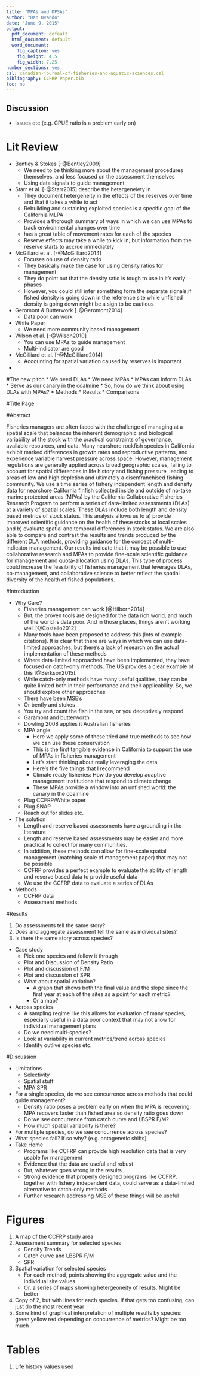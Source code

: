 ```yaml
---
title: "MPAs and DPSAs"
author: "Dan Ovando"
date: "June 9, 2015"
output:
  pdf_document: default
  html_document: default
  word_document:
    fig_caption: yes
    fig_height: 4.5
    fig_width: 7.25
number_sections: yes
csl: canadian-journal-of-fisheries-and-aquatic-sciences.csl
bibliography: CCFRP Paper.bib
toc: no
---
```


## Discussion

* Issues etc (e.g. CPUE ratio is a problem early on)


# Lit Review

* Bentley & Stokes [-@Bentley2009]
    * We need to be thinking more about the management procedures themselves, and less focused on the assessment themselves
    * Using data signals to guide management
* Starr et al. [-@Starr2015] describe the hetergeneiety in 
    * They document hetergeneity in the effects of the reserves over time and that it takes a while to act
    * Rebuilding and sustaining exploited species is a specific goal of the California MLPA
    * Provides a thorough summary of ways in which we can use MPAs to track environmental changes over time
    * has a great table of movement rates for each of the species
    * Reserve effects may take a while to kick in, but information from the reserve starts to accrue immediately 
* McGillard et al. [-@McGilliard2014]
    * Focuses on use of density ratio
    * They basically make the case for using density ratios for management
    * They do point out that the density ratio is tough to use in it's early phases
    * However, you could still infer something form the separate signals;if fished density is going down in the reference site while unfished density is going down might be a sign to be cautious 
    
* Geromont & Butterwork [-@Geromont2014]
    * Data poor can work
    
* White Paper
    * We need more community based management
    
* Wilson et al. [-@Wilson2010]
    * You can use MPAs to guide management
    * Multi-indicator are good
* McGilliard et al. [-@McGilliard2014]
    * Accounting for spatial variation caused by reserves is important
* 

#The new pitch
* We need DLAs
* We need MPAs
* MPAs can inform DLAs
* Serve as our canary in the coalmine
* So, how do we think about using DLAs with MPAs?
* Methods
* Results
* Comparisons

#Title Page

#Abstract

Fisheries managers are often faced with the challenge of managing at a spatial scale that balances the inherent demographic and biological variability of the stock with the practical constraints of governance, available resources, and data. Many nearshore rockfish species in California exhibit marked differences in growth rates and reproductive patterns, and experience variable harvest pressure across space. However, management regulations are generally applied across broad geographic scales, failing to account for spatial differences in life history and fishing pressure, leading to areas of low and high depletion and ultimately a disenfranchised fishing community. We use a time series of fishery independent length and density data for nearshore California finfish collected inside and outside of no-take marine protected areas (MPAs) by the California Collaborative Fisheries Research Program to perform a series of data-limited assessments (DLAs) at a variety of spatial scales. These DLAs include both length and density based metrics of stock status. This analysis allows us to a) provide improved scientific guidance on the health of these stocks at local scales and b) evaluate spatial and temporal differences in stock status. We are also able to compare and contrast the results and trends produced by the different DLA methods, providing guidance for the concept of multi-indicator management. Our results indicate that it may be possible to use collaborative research and MPAs to provide fine-scale scientific guidance for management and quota-allocation using DLAs. This type of process could increase the feasibility of fisheries management that leverages DLAs, co-management, and collaborative science to better reflect the spatial diversity of the health of fished populations. 

#Introduction

* Why Care?
    * Fisheries management can work [@Hilborn2014]
    * But, the proven tools are designed for the data rich world, and much of the world is data poor. And in those places, things aren't working well [@Costello2012]
    * Many tools have been proposed to address this (lots of example citations). It is clear that there are ways in which we can use data-limited approaches, but there's a lack of research on the actual implementation of these methods
    * Where data-limited approached have been implemented, they have focused on catch-only methods. The US provides a clear example of this [@Berkson2015]. 
    * While catch-only methods have many useful qualities, they can be quite limited both in their performance and their applicability. So, we should explore other approaches
    * There have been MSE's
    * Or bently and stokes 
    * You try and count the fish in the sea, or you deceptively respond 
    * Garamont and butterworth 
    * Dowling 2008 applies it Australian fisheries 
    * MPA angle 
        * Here we apply some of these tried and true methods to see how we can use these conservation 
        * This is the first tangible evidence in California to support the use of MPAs in fisheries management
        * Let's start thinking about really leveraging the data
        * Here's the five things that I recommend 
        * Climate ready fisheries: How do you develop adaptive management institutions that respond to climate 
        change 
        * These MPAs provide a window into an unfished world: the canary in the coalmine 
    * Plug CCFRP/White paper 
    * Plug SNAP 
    * Reach out for slides etc. 
        
    
* The solution
    * Length and reserve based assessments have a grounding in the literature 
    * Length and reserve based assessments may be easier and more practical to collect for many communities. 
    * In addition, these methods can allow for fine-scale spatial management (matching scale of management paper) that may not be possible 
    * CCFRP provides a perfect example to evaluate the ability of length and reserve based data to provide useful data 
    * We use the CCFRP data to evaluate a series of DLAs
    
* Methods
    * CCFRP data
    * Assessment methods
    
#Results

1. Do assessments tell the same story?
2. Does and aggregate assessment tell the same as individual sites?
3. Is there the same story across species? 

* Case study
    * Pick one species and follow it through
    * Plot and Discussion of Density Ratio
    * Plot and discussion of F/M
    * Plot and discussion of SPR
    * What about spatial variation?
        * A graph that shows both the final value and the slope since the first year at each of the sites as a point for each metric?
        * Or a map?
* Across species
    * A sampling regime like this allows for evaluation of many species, especially useful in a data poor context that may not allow for individual management plans
    * Do we need multi-species?
    * Look at variability in current metrics/trend across species 
    * Identify outlive species etc. 

#Discussion

* Limitations
    * Selectivity
    * Spatial stuff
    * MPA SPR
* For a single species, do we see concurrence across methods that could guide management?
    * Density ratio poses a problem early on when the MPA is recovering: MPA recovers faster than fished area so density ratio goes down
    * Do we see concurrence from catch curve and LBSPR F/M?
    * How much spatial variability is there?
* For multiple species, do we see concurrence across species?
* What species fail? If so why? (e.g. ontogenetic shifts)
* Take Home
    * Programs like CCFRP can provide high resolution data that is very usable for management
    * Evidence that the data are useful and robust
    * But, whatever goes wrong in the results 
    * Strong evidence that properly designed programs like CCFRP, together with fishery independent data, could serve as a data-limited alternative to catch-only methods
    * Further research addressing MSE of these things will be useful
    
# Figures

1. A map of the CCFRP study area
2. Assessment summary for selected species
    * Density Trends
    * Catch curve and LBSPR F/M
    * SPR
3. Spatial variation for selected species
    * For each method, points showing the aggregate value and the individual site values
    * Or, a series of maps showing hetergeoneity of results. Might be better
4. Copy of 2, but with lines for each species. If that gets too confusing, can just do the most recent year
5. Some kind of graphical interpretation of multiple results by species: green yellow red depending on concurrence of metrics? Might be too much

# Tables

1. Life history values used
